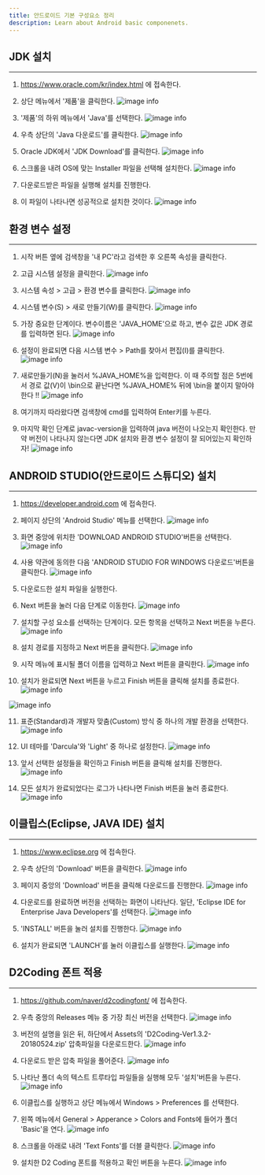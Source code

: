 ```yaml
---
title: 안드로이드 기본 구성요소 정리
description: Learn about Android basic componenets.
---
```


## JDK 설치
* * *
1. https://www.oracle.com/kr/index.html 에 접속한다.
2. 상단 메뉴에서 '제품'을 클릭한다.
![image info](/asset/01-android-jdk-1.jpg)

3. '제품'의 하위 메뉴에서 'Java'를 선택한다.
![image info](/asset/01-android-jdk-2.jpg)

4. 우측 상단의 'Java 다운로드'를 클릭한다.
![image info](/asset/01-android-jdk-3.jpg)

5. Oracle JDK에서 'JDK Download'를 클릭한다.
![image info](/asset/01-android-jdk-4.jpg)

6. 스크롤을 내려 OS에 맞는 Installer 파일을 선택해 설치한다.
![image info](/asset/01-android-jdk-5.jpg)

7. 다운로드받은 파일을 실행해 설치를 진행한다.
8. 이 파일이 나타나면 성공적으로 설치한 것이다.
![image info](/asset/01-android-jdk-6.jpg)


## 환경 변수 설정
* * *

1. 시작 버튼 옆에 검색창을 '내 PC'라고 검색한 후 오른쪽 속성을 클릭한다.
2. 고급 시스템 설정을 클릭한다.
![image info](/asset/01-android-jdk-7.jpg)

3. 시스템 속성 > 고급 > 환경 변수를 클릭한다.
![image info](/asset/01-android-jdk-8.jpg)

4. 시스템 변수(S) > 새로 만들기(W)를 클릭한다.
![image info](/asset/01-android-jdk-9.jpg)

5. 가장 중요한 단계이다. 변수이름은 'JAVA_HOME'으로 하고, 변수 값은 JDK 경로를 입력하면 된다.
![image info](/asset/01-android-jdk-10.jpg)

6. 설정이 완료되면 다음 시스템 변수 > Path를 찾아서 편집(I)를 클릭한다.
![image info](/asset/01-android-jdk-11.jpg)

7. 새로만들기(N)을 눌러서 %JAVA_HOME%을 입력한다. 이 때 주의할 점은 5번에서 경로 값(V)이 \bin으로 끝난다면 %JAVA_HOME% 뒤에 \bin을 붙이지 말아야 한다 !!
![image info](/asset/01-android-jdk-12.jpg)

8. 여기까지 따라왔다면 검색창에 cmd를 입력하여 Enter키를 누른다.
9. 마지막 확인 단계로 javac-version을 입력하여 java 버전이 나오는지 확인한다. 만약 버전이 나타나지 않는다면 JDK 설치와 환경 변수 설정이 잘 되어있는지 확인하자!
![image info](/asset/01-android-jdk-13.jpg)


## ANDROID STUDIO(안드로이드 스튜디오) 설치
* * *

1. https://developer.android.com 에 접속한다.
2. 페이지 상단의 'Android Studio' 메뉴를 선택한다.
![image info](/asset/01-android-android-1.jpg)

3. 화면 중앙에 위치한 'DOWNLOAD ANDROID STUDIO'버튼을 선택한다.
![image info](/asset/01-android-android-2.jpg)

4. 사용 약관에 동의한 다음 'ANDROID STUDIO FOR WINDOWS 다운로드'버튼을 클릭한다.
![image info](/asset/01-android-android-3.jpg)

5. 다운로드한 설치 파일을 실행한다.
6. Next 버튼을 눌러 다음 단계로 이동한다.
![image info](/asset/01-android-android-4.png)

7. 설치할 구성 요소를 선택하는 단계이다. 모든 항목을 선택하고 Next 버튼을 누른다.
![image info](/asset/01-android-android-5.png)

8. 설치 경로를 지정하고 Next 버튼을 클릭한다.
![image info](/asset/01-android-android-6.png)

9. 시작 메뉴에 표시될 폴더 이름을 입력하고 Next 버튼을 클릭한다.
![image info](/asset/01-android-android-7.png)

10. 설치가 완료되면 Next 버튼을 누르고 Finish 버튼을 클릭해 설치를 종료한다.
![image info](/asset/01-android-android-9.png)

![image info](/asset/01-android-android-10.png)

11. 표준(Standard)과 개발자 맞춤(Custom) 방식 중 하나의 개발 환경을 선택한다.
![image info](/asset/01-android-android-11.png)

12. UI 테마를 'Darcula'와 'Light' 중 하나로 설정한다.
![image info](/asset/01-android-android-12.png)

13. 앞서 선택한 설정들을 확인하고 Finish 버튼을 클릭해 설치를 진행한다.
![image info](/asset/01-android-android-13.png)

14. 모든 설치가 완료되었다는 로그가 나타나면 Finish 버튼을 눌러 종료한다.
![image info](/asset/01-android-android-14.png)


## 이클립스(Eclipse, JAVA IDE) 설치
* * *

1. https://www.eclipse.org 에 접속한다.
2. 우측 상단의 'Download' 버튼을 클릭한다.
![image info](/asset/01-android-eclipse-1.jpg)

3. 페이지 중앙의 'Download' 버튼을 클릭해 다운로드를 진행한다.
![image info](/asset/01-android-eclipse-2.jpg)

4. 다운로드를 완료하면 버전을 선택하는 화면이 나타난다. 일단, 'Eclipse IDE for Enterprise Java Developers'를 선택한다.
![image info](/asset/01-android-eclipse-3.jpg)

5. 'INSTALL' 버튼을 눌러 설치를 진행한다.
![image info](/asset/01-android-eclipse-4.jpg)

6. 설치가 완료되면 'LAUNCH'를 눌러 이클립스를 실행한다.
![image info](/asset/01-android-eclipse-5.png)


## D2Coding 폰트 적용
* * *

1. https://github.com/naver/d2codingfont/ 에 접속한다.
2. 우측 중앙의 Releases 메뉴 중 가장 최신 버전을 선택한다.
![image info](/asset/01-android-D2Coding-1.jpg)

3. 버전의 설명을 읽은 뒤, 하단에서 Assets의 'D2Coding-Ver1.3.2-20180524.zip' 압축파일을 다운로드한다.
![image info](/asset/01-android-D2Coding-2.jpg)

4. 다운로드 받은 압축 파일을 풀어준다.
![image info](/asset/01-android-D2Coding-3.jpg)

5. 나타난 폴더 속의 텍스트 트루타입 파일들을 실행해 모두 '설치'버튼을 누른다.
![image info](/asset/01-android-D2Coding-4.jpg)

6. 이클립스를 실행하고 상단 메뉴에서 Windows > Preferences 를 선택한다.
7. 왼쪽 메뉴에서 General > Apperance > Colors and Fonts에 들어가 폴더 'Basic'을 연다.
![image info](/asset/01-android-D2Coding-5.jpg)

8. 스크롤을 아래로 내려 'Text Fonts'를 더블 클릭한다.
![image info](/asset/01-android-D2Coding-6.jpg)

9. 설치한 D2 Coding 폰트를 적용하고 확인 버튼을 누른다.
![image info](/asset/01-android-D2Coding-7.jpg)

